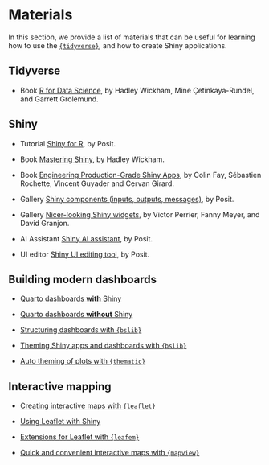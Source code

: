 # Materials {.unnumbered}

In this section, we provide a list of materials that can be useful for learning how to use the [`{tidyverse}`](https://www.tidyverse.org/), and how to create Shiny applications.

## Tidyverse

-   Book [R for Data Science](https://r4ds.hadley.nz/), by Hadley Wickham, Mine Çetinkaya-Rundel, and Garrett Grolemund.

## Shiny

-   Tutorial [Shiny for R](https://shiny.posit.co/r/getstarted/shiny-basics/lesson1/), by Posit.

-   Book [Mastering Shiny](https://mastering-shiny.org/), by Hadley Wickham.

-   Book [Engineering Production-Grade Shiny Apps](https://engineering-shiny.org/), by Colin Fay, Sébastien Rochette, Vincent Guyader and Cervan Girard.

-   Gallery [Shiny components (inputs, outputs, messages)](https://shiny.posit.co/r/components/), by Posit.

-   Gallery [Nicer-looking Shiny widgets](https://dreamrs.github.io/shinyWidgets/), by Victor Perrier, Fanny Meyer, and David Granjon.

-   AI Assistant [Shiny AI assistant](https://gallery.shinyapps.io/assistant/), by Posit.

-   UI editor [Shiny UI editing tool](https://rstudio.github.io/shinyuieditor/), by Posit.


## Building modern dashboards

-  [Quarto dashboards **with** Shiny](https://quarto.org/docs/dashboards/interactivity/shiny-r.html)

-  [Quarto dashboards **without** Shiny](https://quarto.org/docs/dashboards/)

-  [Structuring dashboards with `{bslib}`](https://rstudio.github.io/bslib/articles/dashboards/index.html)

-  [Theming Shiny apps and dashboards with `{bslib}`](https://rstudio.github.io/bslib/articles/theming/index.html)

-  [Auto theming of plots with `{thematic}`](https://rstudio.github.io/thematic/index.html)


## Interactive mapping

-  [Creating interactive maps with `{leaflet}`](https://rstudio.github.io/leaflet/)

-  [Using Leaflet with Shiny](https://rstudio.github.io/leaflet/articles/shiny.html)

-  [Extensions for Leaflet with `{leafem}`](https://r-spatial.github.io/leafem/)

-  [Quick and convenient interactive maps with `{mapview}`](https://r-spatial.github.io/mapview/index.html)
